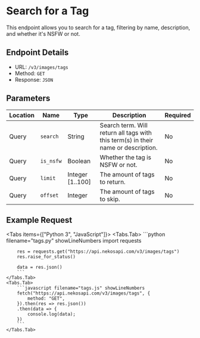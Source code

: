 
# Search for a Tag

This endpoint allows you to search for a tag, filtering by name, description, and whether it's NSFW or not.

## Endpoint Details

-   URL: `/v3/images/tags`
-   Method: `GET`
-   Response: `JSON`

## Parameters

| Location | Name      | Type             | Description                                                                       | Required |
| -------- | --------- | ---------------- | --------------------------------------------------------------------------------- | -------- |
| Query    | `search`  | String           | Search term. Will return all tags with this term(s) in their name or description. | No       |
| Query    | `is_nsfw` | Boolean          | Whether the tag is NSFW or not.                                                   | No       |
| Query    | `limit`   | Integer [1..100] | The amount of tags to return.                                                     | No       |
| Query    | `offset`  | Integer          | The amount of tags to skip.                                                       | No       |

## Example Request

<Tabs items={["Python 3", "JavaScript"]}>
    <Tabs.Tab>
        ```python filename="tags.py" showLineNumbers
        import requests

        res = requests.get("https://api.nekosapi.com/v3/images/tags")
        res.raise_for_status()

        data = res.json()
        ```
    </Tabs.Tab>
    <Tabs.Tab>
        ```javascript filename="tags.js" showLineNumbers
        fetch("https://api.nekosapi.com/v3/images/tags", {
            method: "GET",
        }).then(res => res.json())
        .then(data => {
            console.log(data);
        })
        ```
    </Tabs.Tab>

</Tabs>

